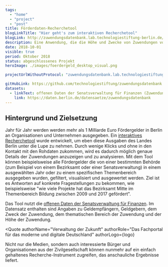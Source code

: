 ```yaml
---
tags:
  - "home"
  - "project"
  - "post"
title: Förderdaten-Recherchetool
blogLinkTitle: "Hier geht's zum interaktiven Recherchetool"
blogLink: http://zuwendungsdatenbank.lab.technologiestiftung-berlin.de/
description: Eine Anwendung, die die Höhe und Zwecke von Zuwendungen vom Land Berlin visualisiert
date: 2018-10-01
visible: true
period: Oktober 2018
status: abgeschlossenes Projekt
heroImage: ./images/foerdergeld_desktop_visual.png

projectUrlWithoutProtocol: "zuwendungsdatenbank.lab.technologiestiftung-berlin.de"

gitHubLink: https://github.com/technologiestiftung/zuwendungsdatenbank
datasets:
  - linkText: offenen Daten der Senatsverwaltung für Finanzen (Zuwendungsdatenbank)
    link: https://daten.berlin.de/datensaetze/zuwendungsdatenbank
---
```


## Hintergrund und Zielsetzung

Jahr für Jahr werden werden mehr als 1 Milliarde Euro Fördergelder in Berlin an Organisationen und Unternehmen ausgegeben. Ein [interaktives Recherchetool](http://zuwendungsdatenbank.lab.technologiestiftung-berlin.de/) wurde entwickelt, um eben diese Ausgaben des Landes Berlin unter die Lupe zu nehmen. Durch wenige Klicks und ohne in den Kontakt mit den Rohdaten zukommen, wird es dadurch möglich genaue Details der Zuwendungen anzuzeigen und zu analysieren. Mit dem Tool können beispielsweise alle Fördergelder die von einer bestimmten Behörde (zum Beispiel von einem Bezirksamt oder einer Senatsverwaltung) in einem ausgewählten Jahr oder zu einem spezifischen Themenbereich ausgegeben wurden, gefiltert, visualisiert und ausgewertet werden. Ziel ist es Antworten auf konkrete Fragestellungen zu bekommen, wie beispielsweise "wie viele Projekte hat das Bezirksamt Mitte im Themenbereich Bildung zwischen 2009 und 2017 gefördert".

Das Tool nutzt die [offenen Daten der Senatsverwaltung für Finanzen](https://daten.berlin.de/datensaetze/zuwendungsdatenbank). Im Datensatz enthalten sind Angaben zu Geldempfängern, Geldgebern, dem Zweck der Zuwendung, dem thematischen Bereich der Zuwendung und der Höhe der Zuwendung.


<ContentSection class="sm:px-6">

  <ImageSection class="sm:container sm:mx-auto"
    src={image}
    caption="Interface des Förderdaten-Rechentools"
    withShadow
  />
</ContentSection>


<Quote
  authorName="Verwaltung der Zukunft"
  authorRole="Das Fachportal für das moderne und digitale Deutschland"
  authorLogo={logo}
>
  Nicht nur die Medien, sondern auch interessierte Bürger und Organisationen aus der Zivilgesellschaft können nunmehr auf ein einfach gehaltenes Recherche-Instrument zugreifen, das anschauliche Ergebnisse liefert.
</Quote>